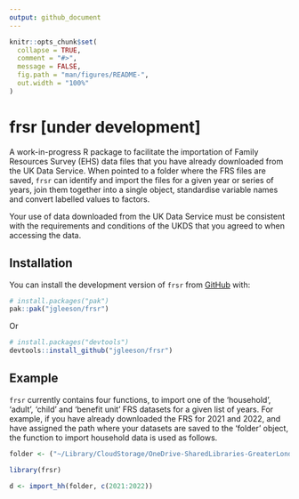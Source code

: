 ```yaml
---
output: github_document
---
```


<!-- README.md is generated from README.Rmd. Please edit that file -->

```r
knitr::opts_chunk$set(
  collapse = TRUE,
  comment = "#>",
  message = FALSE,
  fig.path = "man/figures/README-",
  out.width = "100%"
)
```

# frsr [under development]

<!-- badges: start -->
<!-- badges: end -->

A work-in-progress R package to facilitate the importation of Family Resources Survey (EHS) data files that you have already downloaded from the UK Data Service. When pointed to a folder where the FRS files are saved, `frsr` can identify and import the files for a given year or series of years, join them together into a single object, standardise variable names and convert labelled values to factors.

Your use of data downloaded from the UK Data Service must  be consistent with the requirements and conditions of the UKDS that you agreed to when accessing the data.

## Installation

You can install the development version of `frsr` from [GitHub](https://github.com/) with:

``` r
# install.packages("pak")
pak::pak("jgleeson/frsr")
```

Or

``` r
# install.packages("devtools")
devtools::install_github("jgleeson/frsr")
```

## Example

`frsr` currently contains four functions, to import one of the 'household', 'adult', 'child' and 'benefit unit' FRS datasets for a given list of years. For example, if you have already downloaded the FRS for 2021 and 2022, and have assigned the path where your datasets are saved to the 'folder' object, the function to import household data is used as follows.

```r
folder <- ("~/Library/CloudStorage/OneDrive-SharedLibraries-GreaterLondonAuthority/HL_HOU_Policy - Documents/Analysis team/Housing Research Notes/Disability & Housing Research Note/Data/FRS/")
```
```r
library(frsr)

d <- import_hh(folder, c(2021:2022))
```

